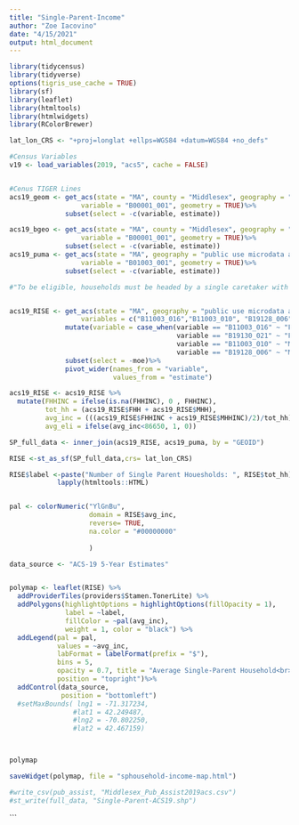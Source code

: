 ```yaml
---
title: "Single-Parent-Income"
author: "Zoe Iacovino"
date: "4/15/2021"
output: html_document
---
```

```r

library(tidycensus)
library(tidyverse)
options(tigris_use_cache = TRUE)
library(sf)
library(leaflet)
library(htmltools)
library(htmlwidgets)
library(RColorBrewer)
```


```r

lat_lon_CRS <- "+proj=longlat +ellps=WGS84 +datum=WGS84 +no_defs"

#Census Variables 
v19 <- load_variables(2019, "acs5", cache = FALSE)


#Cenus TIGER Lines 
acs19_geom <- get_acs(state = "MA", county = "Middlesex", geography = "tract",
                  variable = "B00001_001", geometry = TRUE)%>%
              subset(select = -c(variable, estimate))

acs19_bgeo <- get_acs(state = "MA", county = "Middlesex", geography = "block group",
                  variable = "B00001_001", geometry = TRUE)%>%
              subset(select = -c(variable, estimate))
acs19_puma <- get_acs(state = "MA", geography = "public use microdata area",
                  variable = "B01003_001", geometry = TRUE)%>%
              subset(select = -c(variable, estimate))


```



```r
#"To be eligible, households must be headed by a single caretaker with children under the age of 18 and fall below 80 percent of the area median income, which is about $86,650. The 120 participants will receive monthly payments through a debit card."


acs19_RISE <- get_acs(state = "MA", geography = "public use microdata area", year = 2019,
                  variables = c("B11003_016","B11003_010", "B19128_006", "B19130_021"))%>%
              mutate(variable = case_when(variable == "B11003_016" ~ "FHH",
                                          variable == "B19130_021" ~ "FHHINC",
                                          variable == "B11003_010" ~ "MHH",
                                          variable == "B19128_006" ~ "MHHINC"))%>%
              subset(select = -moe)%>%
              pivot_wider(names_from = "variable",
                          values_from = "estimate")

acs19_RISE <- acs19_RISE %>%
  mutate(FHHINC = ifelse(is.na(FHHINC), 0 , FHHINC),
         tot_hh = (acs19_RISE$FHH + acs19_RISE$MHH),
         avg_inc = (((acs19_RISE$FHHINC + acs19_RISE$MHHINC)/2)/tot_hh),
         avg_eli = ifelse(avg_inc<86650, 1, 0))

SP_full_data <- inner_join(acs19_RISE, acs19_puma, by = "GEOID")

RISE <-st_as_sf(SP_full_data,crs= lat_lon_CRS)

RISE$label <-paste("Number of Single Parent Houesholds: ", RISE$tot_hh)%>%
            lapply(htmltools::HTML)


pal <- colorNumeric("YlGnBu", 
                    domain = RISE$avg_inc,
                    reverse= TRUE,
                    na.color = "#00000000"
                    
                    )

data_source <- "ACS-19 5-Year Estimates"


polymap <- leaflet(RISE) %>%
  addProviderTiles(providers$Stamen.TonerLite) %>%
  addPolygons(highlightOptions = highlightOptions(fillOpacity = 1),
              label = ~label,
              fillColor = ~pal(avg_inc),
              weight = 1, color = "black") %>%
  addLegend(pal = pal, 
            values = ~avg_inc,
            labFormat = labelFormat(prefix = "$"),
            bins = 5,
            opacity = 0.7, title = "Average Single-Parent Household<br>Incomes by PUMA",
            position = "topright")%>%
  addControl(data_source,
             position = "bottomleft")
  #setMaxBounds( lng1 = -71.317234,
                #lat1 = 42.249487,
                #lng2 = -70.802250,
                #lat2 = 42.467159)



polymap

saveWidget(polymap, file = "sphousehold-income-map.html")

#write_csv(pub_assist, "Middlesex_Pub_Assist2019acs.csv")
#st_write(full_data, "Single-Parent-ACS19.shp")
```
```

